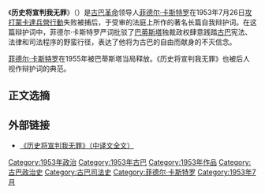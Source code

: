 《'''历史将宣判我无罪'''》（{{lang-es|La historia me absolverá}}）是[[古巴革命|古巴革命]]领导人[[菲德尔·卡斯特罗|菲德尔·卡斯特罗]]在1953年7月26日[[攻打蒙卡達兵營行動|攻打蒙卡達兵營行動]]失败被捕后，于受审的法庭上所作的著名长篇自我辩护词。在这篇辩护词中，菲德尔·卡斯特罗严词批驳了[[巴蒂斯塔|巴蒂斯塔]]独裁政权肆意践踏[[古巴|古巴]]宪法、法律和司法程序的野蛮行径，表达了他将为古巴的自由而献身的不灭信念。

[[菲德尔·卡斯特罗|菲德尔·卡斯特罗]]在1955年被巴蒂斯塔当局释放。《历史将宣判我无罪》也被后人视作辩护词的典范。

==正文选摘==
{{cquote|我知道我会被迫沉默多年……但是我的声音不会因此被压下去，哪怕我最感孤独的时候，我的心中也聚集着力量，不管那些没有心肝的懦夫怎样隔离我，打击我，我心中的热情也会迸发为我的声音。}}
{{cquote|至于我自己，我知道我在狱中将同任何人一样备受折磨，狱中的生活充满着卑怯的威胁和残暴的拷打，但是我不怕，就像我不怕夺去了我70个兄弟的生命的可鄙的暴君的狂怒一样。判决我吧！没有关系。历史将宣判我无罪！}}

==外部链接==
*[https://web.archive.org/web/20150402154735/http://news.163.com/08/0219/21/453H2BQR0001121M.html 《历史将宣判我无罪》（中译文全文）]

[[Category:1953年政治|Category:1953年政治]]
[[Category:1953年古巴|Category:1953年古巴]]
[[Category:1953年作品|Category:1953年作品]]
[[Category:古巴政治史|Category:古巴政治史]]
[[Category:古巴司法史|Category:古巴司法史]]
[[Category:菲德尔·卡斯特罗|Category:菲德尔·卡斯特罗]]
[[Category:1953年7月|Category:1953年7月]]